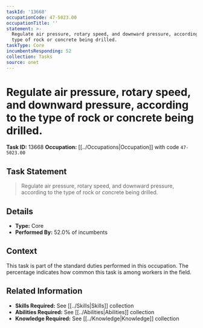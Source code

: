 ```yaml
---
taskId: '13668'
occupationCode: 47-5023.00
occupationTitle: ''
statement: >-
  Regulate air pressure, rotary speed, and downward pressure, according to the
  type of rock or concrete being drilled.
taskType: Core
incumbentsResponding: 52
collection: Tasks
source: onet
---
```

# Regulate air pressure, rotary speed, and downward pressure, according to the type of rock or concrete being drilled.

**Task ID:** 13668
**Occupation:** [[../Occupations|Occupation]] with code `47-5023.00`

## Task Statement

> Regulate air pressure, rotary speed, and downward pressure, according to the type of rock or concrete being drilled.

## Details

- **Type:** Core
- **Performed By:** 52.0% of incumbents

## Context

This task is part of the standard duties performed in this occupation. The percentage indicates how common this task is among workers in the field.

## Related Information

- **Skills Required:** See [[../Skills|Skills]] collection
- **Abilities Required:** See [[../Abilities|Abilities]] collection
- **Knowledge Required:** See [[../Knowledge|Knowledge]] collection
